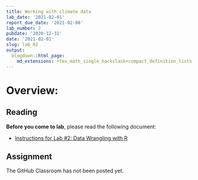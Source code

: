 ```yaml
---
title: Working with climate data
lab_date: '2021-02-01'
report_due_date: '2021-02-08'
lab_number: 2
pubdate: '2020-12-31'
date: '2021-02-01'
slug: lab_02
output:
  blogdown::html_page:
    md_extensions: +tex_math_single_backslash+compact_definition_lists
---
```


# Overview:

## Reading

**Before you come to lab**, please read the following document:

* [Instructions for Lab #2: Data Wrangling with R](/lab_docs/lab_02_overview){target="_blank"}

## Assignment

The GitHub Classroom has not been posted yet.
